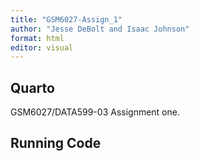 ```yaml
---
title: "GSM6027-Assign_1"
author: "Jesse DeBolt and Isaac Johnson"
format: html
editor: visual
---
```


## Quarto

GSM6027/DATA599-03 Assignment one.

## Running Code

```r


```
